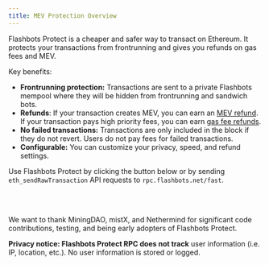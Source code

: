 ```yaml
---
title: MEV Protection Overview
---
```


<head>
  <title>MEV Protection - Block MEV With Flashbots Protect RPC</title>
  <meta
    name="description"
    content="Privacy notice: Flashbots MEV Protect RPC does not track user information (i.e. IP, location, etc.). No user information is stored or logged."
  />
</head>


Flashbots Protect is a cheaper and safer way to transact on Ethereum. It protects your transactions from frontrunning and gives you refunds on gas fees and MEV.

Key benefits:
- **Frontrunning protection:** Transactions are sent to a private Flashbots mempool where they will be hidden from frontrunning and sandwich bots.
- **Refunds**: If your transaction creates MEV, you can earn an [MEV refund](/flashbots-protect/mev-refunds). If your transaction pays high priority fees, you can earn [gas fee refunds](/flashbots-protect/gas-fee-refunds).
- **No failed transactions:** Transactions are only included in the block if they do not revert. Users do not pay fees for failed transactions.
- **Configurable:** You can customize your privacy, speed, and refund settings.

Use Flashbots Protect by clicking the button below or by sending `eth_sendRawTransaction` API requests to `rpc.flashbots.net/fast`.

<ProtectButton />

<br />
<br />

We want to thank MiningDAO, mistX, and Nethermind for significant code contributions, testing, and being early adopters of Flashbots Protect.

**Privacy notice: Flashbots Protect RPC does not track** user information (i.e. IP, location, etc.). No user information is stored or logged.
